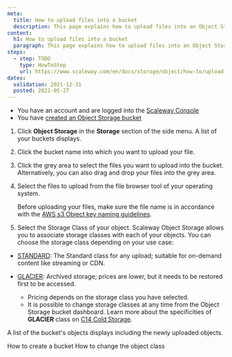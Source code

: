 ```yaml
---
meta:
  title: How to upload files into a bucket
  description: This page explains how to upload files into an Object Storage bucket.
content:
  h1: How to upload files into a bucket
  paragraph: This page explains how to upload files into an Object Storage bucket.
steps:
  - step: TODO
    type: HowToStep
    url: https://www.scaleway.com/en/docs/storage/object/how-to/upload-files-into-a-bucket
dates:
  validation: 2021-12-31
  posted: 2021-05-27
---
```


<Message type="requirement">

  - You have an account and are logged into the [Scaleway Console](https://console.scaleway.com)  
  - You have [created an Object Storage bucket](/storage/object/how-to/create-a-bucket/)

</Message>

1. Click **Object Storage** in the **Storage** section of the side menu. A list of your buckets displays.
2. Click the bucket name into which you want to upload your file.
3. Click the grey area to select the files you want to upload into the bucket. Alternatively, you can also drag and drop your files into the grey area. 
	<Lightbox src="scaleway-drag-n-drop-bucket.png" alt="" />
4. Select the files to upload from the file browser tool of your operating system.
	<Message type="important">

    Before uploading your files, make sure the file name is in accordance with the [AWS s3 Object key naming guidelines](https://docs.aws.amazon.com/AmazonS3/latest/dev/UsingMetadata.html#object-key-guidelines). 

	</Message>
	<Lightbox src="scaleway-s3-select-files.png" alt="" />
5. Select the Storage Class of your object. Scaleway Object Storage allows you to associate storage classes with each of your objects. You can choose the storage class depending on your use case:
- [STANDARD](/storage/object/concepts#storage-class): The Standard class for any upload; suitable for on-demand content
  like streaming or CDN.
- [GLACIER](/storage/object/concepts#storage-class): Archived storage; prices are lower, but it needs to be restored
  first to be accessed.
  <Message type="note">

  - Pricing depends on the storage class you have selected. 
  - It is possible to change storage classes at any time from the Object Storage bucket dashboard. Learn more about the specificities of **GLACIER** class on [C14 Cold Storage](https://www.scaleway.com/en/c14-cold-storage/).

  </Message>
	<Lightbox src="scaleway-select-storage-class.png" alt="" />

A list of the bucket's objects displays including the newly uploaded objects. 
<Lightbox src="scaleway-list-of-objects.png" alt="" />

<Navigation title="See Also">
  <PreviousButton to="/storage/object/how-to/create-a-bucket/">How to create a bucket</PreviousButton>
  <NextButton to="/storage/object/how-to/change-object-class/">How to change the object class</NextButton>
</Navigation>
